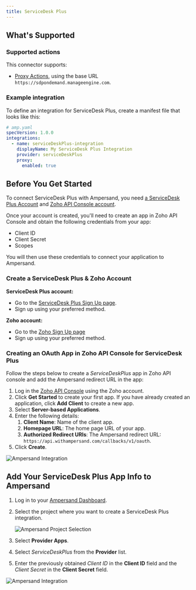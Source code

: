 ```yaml
---
title: ServiceDesk Plus
---
```

## What's Supported

### Supported actions

This connector supports:
- [Proxy Actions](/define-integrations/proxy-actions), using the base URL `https://sdpondemand.manageengine.com`.

### Example integration

To define an integration for ServiceDesk Plus, create a manifest file that looks like this:

```YAML
# amp.yaml
specVersion: 1.0.0
integrations: 
  - name: serviceDeskPlus-integration
    displayName: My ServiceDesk Plus Integration
    provider: serviceDeskPlus
    proxy:
      enabled: true
```

## Before You Get Started

To connect ServiceDesk Plus with Ampersand, you need [a ServiceDesk Plus Account](https://sdpondemand.manageengine.com) and [Zoho API Console account](https://api-console.zoho.com).

Once your account is created, you'll need to create an app in Zoho API Console and obtain the following credentials from your app:

- Client ID
- Client Secret
- Scopes

You will then use these credentials to connect your application to Ampersand.

### Create a ServiceDesk Plus & Zoho Account

**ServiceDesk Plus account:**

- Go to the [ServiceDesk Plus Sign Up page](https://sdpondemand.manageengine.com/Register.do).
- Sign up using your preferred method.

**Zoho account:**

- Go to the [Zoho Sign Up page](https://accounts.zoho.com/register)
- Sign up using your preferred method.

### Creating an OAuth App in Zoho API Console for ServiceDesk Plus

Follow the steps below to create a _ServiceDeskPlus_ app in Zoho API console and add the Ampersand redirect URL in the app:

1. Log in the [Zoho API Console](https://api-console.zoho.com/) using the Zoho account.
2. Click **Get Started** to create your first app. If you have already created an application, click **Add Client** to create a new app.
3. Select **Server-based Applications**.
4. Enter the following details:
   1. **Client Name**: Name of the client app.
   2. **Homepage URL**: The home page URL of your app.
   3. **Authorized Redirect URIs**: The Ampersand redirect URL: `https://api.withampersand.com/callbacks/v1/oauth`.
5. Click **Create**.

![Ampersand Integration](/images/provider-guides/zoho_OAuth.gif)

## Add Your ServiceDesk Plus App Info to Ampersand

1. Log in to your [Ampersand Dashboard](https://dashboard.withampersand.com).

2. Select the project where you want to create a ServiceDesk Plus integration.

   ![Ampersand Project Selection](/images/provider-guides/31a6a12-Ampersand.png)

3. Select **Provider Apps**.

4. Select _ServiceDeskPlus_ from the **Provider** list.

5. Enter the previously obtained _Client ID_ in the **Client ID** field and the _Client Secret_ in the **Client Secret** field.

![Ampersand Integration](/images/provider-guides/serviceDeskPlus-ampersand.gif)
 